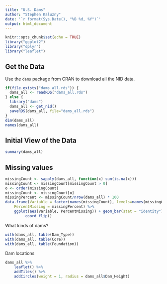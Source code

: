 ```yaml
---
title: "U.S. Dams"
author: "Stephen Kaluzny"
date: '`r format(Sys.Date(), "%B %d, %Y")`'
output: html_document
---
```


```r
knitr::opts_chunk$set(echo = TRUE)
library("ggplot2")
library("dplyr")
library("leaflet")
```

## Get the Data
Use the `dams` package from CRAN to download all the NID data.
```r
if(file.exists("dams_all.rds")) {
  dams_all <- readRDS("dams_all.rds")
} else {
  library("dams")
  dams_all <- get_nid()
  saveRDS(dams_all, file="dams_all.rds")
}
dim(dams_all)
names(dams_all)
```

## Initial View of the Data
```r
summary(dams_all)
```

## Missing values
```r
missingCount <- sapply(dams_all, function(x) sum(is.na(x)))
missingCount <- missingCount[missingCount > 0]
o <- order(missingCount)
missingCount <- missingCount[o]
missingPercent <- missingCount/nrow(dams_all) * 100
data.frame(Variable = factor(names(missingCount), levels=names(missingCount)),
    PercentMissing = missingPercent) %>%
    ggplot(aes(Variable, PercentMissing)) + geom_bar(stat = "identity") +
	     coord_flip()
```

What kinds of dams?
```r
with(dams_all, table(Dam_Type))
with(dams_all, table(Core))
with(dams_all, table(Foundation))
```

Dam locations
```r
dams_all %>%
    leaflet() %>%
    addTiles() %>%
    addCircles(weight = 1, radius = dams_all$Dam_Height)
```
